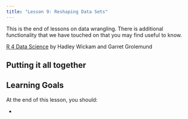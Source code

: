 ```yaml
---
title: "Lesson 9: Reshaping Data Sets"
---
```



This is the end of lessons on data wrangling. There is additional functionality that we have touched on that you may find useful to know. 

[R 4 Data Science](https://r4ds.had.co.nz/) by Hadley Wickam and Garret Grolemund



::: {.callout-tip}
## Putting it all together


:::

::: {.callout-caution collapse="true"}
## Learning Goals

At the end of this lesson, you should: 

* 
:::